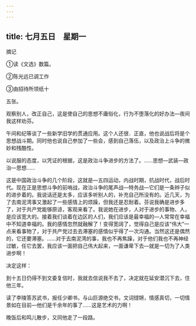 ```yaml
---
---
---
```

title: 七月五日　星期一
---




摘记

①读《文选》数篇。

②陈光远已调工作

③由招待所领纸十

五张。



观察别人，改正自己，这是使自己的思想不庸俗化，行为不堕落化的好办法―夜间我这样劝芬。

午间和纪等谈了一些新学旧学的贯通应用。这个人还很．正直，他也说战后将是个思想战斗期。同时他也说自己参加了一些会，感到自己落伍，以及政治上斗争的微妙和残酷性。

以说服的态度，以凭证的根据，这是政治斗争进步的方法了。……思想―武装―政治―思想……

这是中国政治斗争的几个阶段，这就是―五四运动，内战时期，抗战时代，战后时代。现在正是思想斗争的前哨战，政治斗争的尾声战―特务战―它们是一条辫子似的进步着的。我说话还是太多，应该多听别人的，补充自己所没有的。近几天，为了去南泥湾事又激起了一些感情上的烦躁，但我还是忍耐着。芬说我确是进步多了，对于共产党能够原谅，客观来看了。我说她在进步，人对于进步的事物、人，是应该宽大的。接着我们谈着在边区的人们，我们应该是最幸福的―人常常在幸福中不知道幸福的。我的感情忽然就融解了！变得宽阔了，觉得自己是应该“伟大”一点来看事物了，对于共产党过去去滞塞的感情似乎得了一次沟通。当然这还是偶然的，它还要滞塞。……对于去南泥湾的事，我也不再焦躁，对于他们我也不再神经过敏，任它去罢，我应该一面把自己伟大起来，一面谦卑下去―就是一切为了人类进步啊！

决定这样：

到十五日仍得不到文委复信时，我就去信说我不去了，决定就在延安潜沉下去，住他三年。

读了李陵答苏武书，报任少卿书，与山巨源绝交书，文词铿锵，情感真切，一切情景如在目前―他们是千余年的事了……这是艺术的力啊！

晚饭后和鸣儿散步，又同他走了一段路。